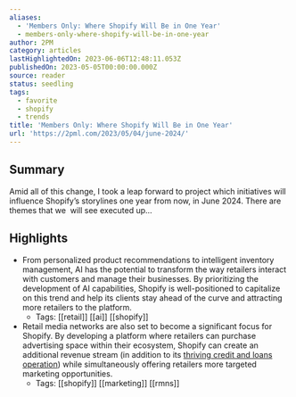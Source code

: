 ```yaml
---
aliases:
  - 'Members Only: Where Shopify Will Be in One Year'
  - members-only-where-shopify-will-be-in-one-year
author: 2PM
category: articles
lastHighlightedOn: 2023-06-06T12:48:11.053Z
publishedOn: 2023-05-05T00:00:00.000Z
source: reader
status: seedling
tags:
  - favorite
  - shopify
  - trends
title: 'Members Only: Where Shopify Will Be in One Year'
url: 'https://2pml.com/2023/05/04/june-2024/'
---
```

## Summary

Amid all of this change, I took a leap forward to project which initiatives will influence Shopify’s storylines one year from now, in June 2024. There are themes that we  will see executed up…

## Highlights

- From personalized product recommendations to intelligent inventory management, AI has the potential to transform the way retailers interact with customers and manage their businesses. By prioritizing the development of AI capabilities, Shopify is well-positioned to capitalize on this trend and help its clients stay ahead of the curve and attracting more retailers to the platform.
    - Tags: [[retail]] [[ai]] [[shopify]]
- Retail media networks are also set to become a significant focus for Shopify. By developing a platform where retailers can purchase advertising space within their ecosystem, Shopify can create an additional revenue stream (in addition to its [thriving credit and loans operation](https://2pml.com/2022/11/07/workingcapital/)) while simultaneously offering retailers more targeted marketing opportunities.
    - Tags: [[shopify]] [[marketing]] [[rmns]]
